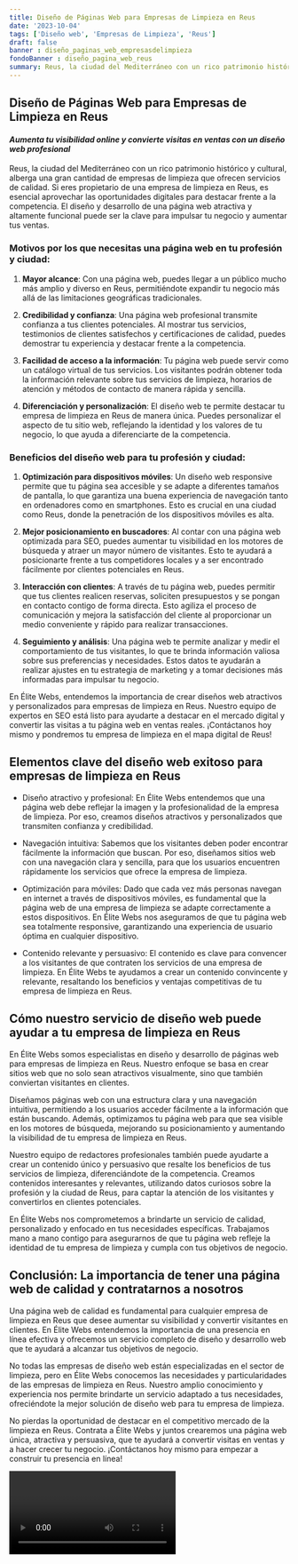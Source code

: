 ```yaml
---
title: Diseño de Páginas Web para Empresas de Limpieza en Reus
date: '2023-10-04'
tags: ['Diseño web', 'Empresas de Limpieza', 'Reus']
draft: false
banner : diseño_paginas_web_empresasdelimpieza
fondoBanner : diseño_pagina_web_reus
summary: Reus, la ciudad del Mediterráneo con un rico patrimonio histórico y cultural, alberga una gran cantidad de empresas de limpieza que ofrecen servicios de calidad. Si eres propietario de una empresa de limpieza en Reus, es esencial aprovechar las oportunidades digitales para destacar frente a la competencia. El diseño y desarrollo de una página web atractiva y altamente funcional puede ser la clave para impulsar tu negocio y aumentar tus ventas.
---
```


## **Diseño de Páginas Web para Empresas de Limpieza en Reus**
#### *Aumenta tu visibilidad online y convierte visitas en ventas con un diseño web profesional*

Reus, la ciudad del Mediterráneo con un rico patrimonio histórico y cultural, alberga una gran cantidad de empresas de limpieza que ofrecen servicios de calidad. Si eres propietario de una empresa de limpieza en Reus, es esencial aprovechar las oportunidades digitales para destacar frente a la competencia. El diseño y desarrollo de una página web atractiva y altamente funcional puede ser la clave para impulsar tu negocio y aumentar tus ventas.

### **Motivos por los que necesitas una página web en tu profesión y ciudad:**

1. **Mayor alcance**: Con una página web, puedes llegar a un público mucho más amplio y diverso en Reus, permitiéndote expandir tu negocio más allá de las limitaciones geográficas tradicionales.

2. **Credibilidad y confianza**: Una página web profesional transmite confianza a tus clientes potenciales. Al mostrar tus servicios, testimonios de clientes satisfechos y certificaciones de calidad, puedes demostrar tu experiencia y destacar frente a la competencia.

3. **Facilidad de acceso a la información**: Tu página web puede servir como un catálogo virtual de tus servicios. Los visitantes podrán obtener toda la información relevante sobre tus servicios de limpieza, horarios de atención y métodos de contacto de manera rápida y sencilla.

4. **Diferenciación y personalización**: El diseño web te permite destacar tu empresa de limpieza en Reus de manera única. Puedes personalizar el aspecto de tu sitio web, reflejando la identidad y los valores de tu negocio, lo que ayuda a diferenciarte de la competencia.

### **Beneficios del diseño web para tu profesión y ciudad:**

1. **Optimización para dispositivos móviles**: Un diseño web responsive permite que tu página sea accesible y se adapte a diferentes tamaños de pantalla, lo que garantiza una buena experiencia de navegación tanto en ordenadores como en smartphones. Esto es crucial en una ciudad como Reus, donde la penetración de los dispositivos móviles es alta.

2. **Mejor posicionamiento en buscadores**: Al contar con una página web optimizada para SEO, puedes aumentar tu visibilidad en los motores de búsqueda y atraer un mayor número de visitantes. Esto te ayudará a posicionarte frente a tus competidores locales y a ser encontrado fácilmente por clientes potenciales en Reus.

3. **Interacción con clientes**: A través de tu página web, puedes permitir que tus clientes realicen reservas, soliciten presupuestos y se pongan en contacto contigo de forma directa. Esto agiliza el proceso de comunicación y mejora la satisfacción del cliente al proporcionar un medio conveniente y rápido para realizar transacciones.

4. **Seguimiento y análisis**: Una página web te permite analizar y medir el comportamiento de tus visitantes, lo que te brinda información valiosa sobre sus preferencias y necesidades. Estos datos te ayudarán a realizar ajustes en tu estrategia de marketing y a tomar decisiones más informadas para impulsar tu negocio.

En Élite Webs, entendemos la importancia de crear diseños web atractivos y personalizados para empresas de limpieza en Reus. Nuestro equipo de expertos en SEO está listo para ayudarte a destacar en el mercado digital y convertir las visitas a tu página web en ventas reales. ¡Contáctanos hoy mismo y pondremos tu empresa de limpieza en el mapa digital de Reus!

<GifSeo />

<Cta />

## Elementos clave del diseño web exitoso para empresas de limpieza en Reus

- Diseño atractivo y profesional: En Élite Webs entendemos que una página web debe reflejar la imagen y la profesionalidad de la empresa de limpieza. Por eso, creamos diseños atractivos y personalizados que transmiten confianza y credibilidad.

- Navegación intuitiva: Sabemos que los visitantes deben poder encontrar fácilmente la información que buscan. Por eso, diseñamos sitios web con una navegación clara y sencilla, para que los usuarios encuentren rápidamente los servicios que ofrece la empresa de limpieza.

- Optimización para móviles: Dado que cada vez más personas navegan en internet a través de dispositivos móviles, es fundamental que la página web de una empresa de limpieza se adapte correctamente a estos dispositivos. En Élite Webs nos aseguramos de que tu página web sea totalmente responsive, garantizando una experiencia de usuario óptima en cualquier dispositivo.

- Contenido relevante y persuasivo: El contenido es clave para convencer a los visitantes de que contraten los servicios de una empresa de limpieza. En Élite Webs te ayudamos a crear un contenido convincente y relevante, resaltando los beneficios y ventajas competitivas de tu empresa de limpieza en Reus.

## Cómo nuestro servicio de diseño web puede ayudar a tu empresa de limpieza en Reus

En Élite Webs somos especialistas en diseño y desarrollo de páginas web para empresas de limpieza en Reus. Nuestro enfoque se basa en crear sitios web que no solo sean atractivos visualmente, sino que también conviertan visitantes en clientes.

Diseñamos páginas web con una estructura clara y una navegación intuitiva, permitiendo a los usuarios acceder fácilmente a la información que están buscando. Además, optimizamos tu página web para que sea visible en los motores de búsqueda, mejorando su posicionamiento y aumentando la visibilidad de tu empresa de limpieza en Reus.

Nuestro equipo de redactores profesionales también puede ayudarte a crear un contenido único y persuasivo que resalte los beneficios de tus servicios de limpieza, diferenciándote de la competencia. Creamos contenidos interesantes y relevantes, utilizando datos curiosos sobre la profesión y la ciudad de Reus, para captar la atención de los visitantes y convertirlos en clientes potenciales.

En Élite Webs nos comprometemos a brindarte un servicio de calidad, personalizado y enfocado en tus necesidades específicas. Trabajamos mano a mano contigo para asegurarnos de que tu página web refleje la identidad de tu empresa de limpieza y cumpla con tus objetivos de negocio.

## Conclusión: La importancia de tener una página web de calidad y contratarnos a nosotros

Una página web de calidad es fundamental para cualquier empresa de limpieza en Reus que desee aumentar su visibilidad y convertir visitantes en clientes. En Élite Webs entendemos la importancia de una presencia en línea efectiva y ofrecemos un servicio completo de diseño y desarrollo web que te ayudará a alcanzar tus objetivos de negocio.

No todas las empresas de diseño web están especializadas en el sector de limpieza, pero en Élite Webs conocemos las necesidades y particularidades de las empresas de limpieza en Reus. Nuestro amplio conocimiento y experiencia nos permite brindarte un servicio adaptado a tus necesidades, ofreciéndote la mejor solución de diseño web para tu empresa de limpieza.

No pierdas la oportunidad de destacar en el competitivo mercado de la limpieza en Reus. Contrata a Élite Webs y juntos crearemos una página web única, atractiva y persuasiva, que te ayudará a convertir visitas en ventas y a hacer crecer tu negocio. ¡Contáctanos hoy mismo para empezar a construir tu presencia en línea!

<Video />

<CtaBot job='Empresas de Limpieza' city='Reus'/>

<Gmaps query='Reus+españa+maps' />